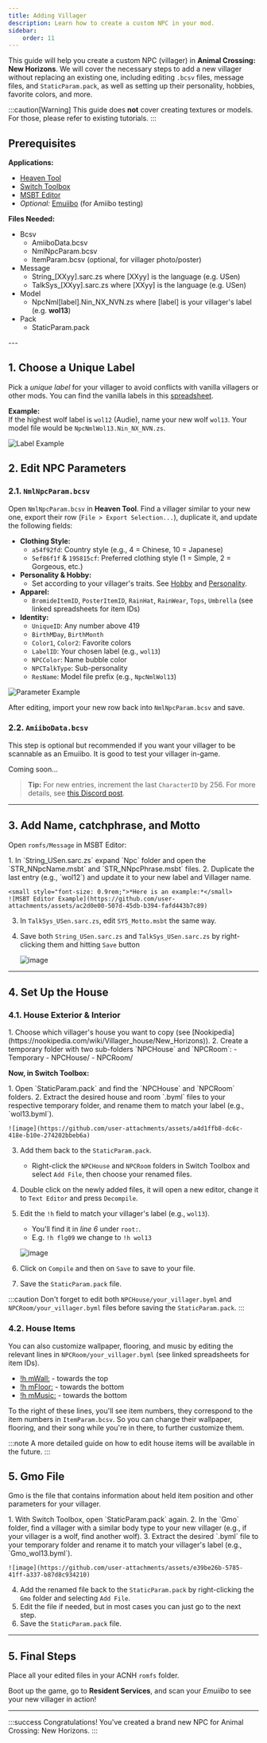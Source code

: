 ```yaml
---
title: Adding Villager
description: Learn how to create a custom NPC in your mod.
sidebar:
    order: 11
---
```



This guide will help you create a custom NPC (villager) in **Animal Crossing: New Horizons**. We will cover the necessary steps to add a new villager without replacing an existing one, including editing `.bcsv` files, message files, and `StaticParam.pack`, as well as setting up their personality, hobbies, favorite colors, and more.

:::caution[Warning]
This guide does **not** cover creating textures or models. For those, please refer to existing tutorials.
:::

## Prerequisites

**Applications:**
- [Heaven Tool](https://gamebanana.com/wips/87003)
- [Switch Toolbox](https://github.com/KillzXGaming/Switch-Toolbox)
- [MSBT Editor](https://gitlab.com/AeonSake/msbt-editor)
- _Optional:_ [Emuiibo](https://github.com/XorTroll/emuiibo) (for Amiibo testing)

**Files Needed:**
<FileTree>
- Bcsv
    - AmiiboData.bcsv
    - NmlNpcParam.bcsv
    - ItemParam.bcsv (optional, for villager photo/poster)
- Message
    - String_[XXyy].sarc.zs where [XXyy] is the language (e.g. USen)
    - TalkSys_[XXyy].sarc.zs where [XXyy] is the language (e.g. USen)
- Model
    - NpcNml[label].Nin_NX_NVN.zs where [label] is your villager's label (e.g. **wol13**)
- Pack
    - StaticParam.pack
</FileTree>
---

## 1. Choose a Unique Label

Pick a *unique label* for your villager to avoid conflicts with vanilla villagers or other mods. You can find the vanilla labels in this [spreadsheet](https://docs.google.com/spreadsheets/d/13d_LAJPlxMa_DubPTuirkIV4DERBMXbrWQsmSh8ReK4/edit?gid=18432501#gid=18432501).

**Example:**  
If the highest wolf label is `wol12` (Audie), name your new wolf `wol13`. Your model file would be `NpcNmlWol13.Nin_NX_NVN.zs`.

![Label Example](https://github.com/user-attachments/assets/482f6e86-a1d3-4b93-ac9b-a7f7f716bd46)

## 2. Edit NPC Parameters

### 2.1. `NmlNpcParam.bcsv`

Open `NmlNpcParam.bcsv` in **Heaven Tool**. Find a villager similar to your new one, export their row (`File > Export Selection...`), duplicate it, and update the following fields:

- **Clothing Style:**  
    - `a54f92fd`: Country style (e.g., 4 = Chinese, 10 = Japanese)
    - `5ef86f1f` & `195815cf`: Preferred clothing style (1 = Simple, 2 = Gorgeous, etc.)
- **Personality & Hobby:**  
    - Set according to your villager's traits. See [Hobby](https://nookipedia.com/wiki/Hobby#In_New_Horizons) and [Personality](https://nookipedia.com/wiki/Villager#Personalities).
- **Apparel:**  
    - `BromideItemID`, `PosterItemID`, `RainHat`, `RainWear`, `Tops`, `Umbrella` (see linked spreadsheets for item IDs)
- **Identity:**  
    - `UniqueID`: Any number above 419
    - `BirthMDay`, `BirthMonth`
    - `Color1`, `Color2`: Favorite colors
    - `LabelID`: Your chosen label (e.g., `wol13`)
    - `NPCColor`: Name bubble color
    - `NPCTalkType`: Sub-personality
    - `ResName`: Model file prefix (e.g., `NpcNmlWol13`)

![Parameter Example](https://github.com/user-attachments/assets/da01f0a6-cb2a-4205-8719-864b67677293)

After editing, import your new row back into `NmlNpcParam.bcsv` and save.

### 2.2. `AmiiboData.bcsv`

This step is optional but recommended if you want your villager to be scannable as an Emuiibo. It is good to test your villager in-game. 

<Tabs>
    <TabItem label="Automatic Method">
        <Amiibo/>
    </TabItem>
    <TabItem label="Manual Method">
        Coming soon...
    </TabItem>
</Tabs>


> **Tip:** For new entries, increment the last `CharacterID` by 256. For more details, see [this Discord post](https://discord.com/channels/1291243062865039431/1291846660225241088/1292141518370373705).

---

## 3. Add Name, catchphrase, and Motto

Open `romfs/Message` in MSBT Editor:

<Steps>
1. In `String_USen.sarc.zs` expand `Npc` folder and open the `STR_NNpcName.msbt` and `STR_NNpcPhrase.msbt` files.
2. Duplicate the last entry (e.g., `wol12`) and update it to your new label and Villager name.

    <small style="font-size: 0.9rem;">*Here is an example:*</small>
    ![MSBT Editor Example](https://github.com/user-attachments/assets/ac2d0e00-507d-45db-b394-fafd443b7c89)
3. In `TalkSys_USen.sarc.zs`, edit `SYS_Motto.msbt` the same way.
4. Save both `String_USen.sarc.zs` and `TalkSys_USen.sarc.zs` by right-clicking them and hitting `Save` button

    ![image](https://github.com/user-attachments/assets/f0dc27d8-8eab-4ad6-ad6d-371198fcb4d0)
</Steps>

---

## 4. Set Up the House

### 4.1. House Exterior & Interior


<Steps>
    1. Choose which villager's house you want to copy (see [Nookipedia](https://nookipedia.com/wiki/Villager_house/New_Horizons)). 
    2. Create a temporary folder with two sub-folders `NPCHouse` and `NPCRoom`:
        <FileTree>
        - Temporary
            - NPCHouse/
            - NPCRoom/
        </FileTree> 
</Steps>

**Now, in Switch Toolbox:**

<Steps>
1. Open `StaticParam.pack` and find the `NPCHouse` and `NPCRoom` folders. 
2. Extract the desired house and room `.byml` files to your respective temporary folder, and rename them to match your label (e.g., `wol13.byml`).

    ![image](https://github.com/user-attachments/assets/a4d1ffb8-dc6c-418e-b10e-274202bbeb6a)
3. Add them back to the `StaticParam.pack`.
    - Right-click the `NPCHouse` and `NPCRoom` folders in Switch Toolbox and select `Add File`, then choose your renamed files.
4. Double click on the newly added files, it will open a new editor, change it to `Text Editor` and press `Decompile`.
4. Edit the `!h` field to match your villager's label (e.g., `wol13`).
    - You'll find it in *line 6* under `root:`.
    - E.g. `!h flg09` we change to `!h wol13`

    ![image](https://github.com/user-attachments/assets/ae3957b1-6932-4b9d-bb33-2acd9d508164)
5. Click on `Compile` and then on `Save` to save to your file.
6. Save the `StaticParam.pack` file.
</Steps>

:::caution
Don't forget to edit both `NPCHouse/your_villager.byml` and `NPCRoom/your_villager.byml` files before saving the `StaticParam.pack`.
:::

### 4.2. House Items
You can also customize wallpaper, flooring, and music by editing the relevant lines in `NPCRoom/your_villager.byml` (see linked spreadsheets for item IDs).

- [!h mWall:](https://docs.google.com/spreadsheets/d/13d_LAJPlxMa_DubPTuirkIV4DERBMXbrWQsmSh8ReK4/edit?gid=1735913386#gid=1735913386) - towards the top
- [!h mFloor:](https://docs.google.com/spreadsheets/d/13d_LAJPlxMa_DubPTuirkIV4DERBMXbrWQsmSh8ReK4/edit?gid=1642607665#gid=1642607665) - towards the bottom
- [!h mMusic:](https://docs.google.com/spreadsheets/d/13d_LAJPlxMa_DubPTuirkIV4DERBMXbrWQsmSh8ReK4/edit?gid=1450768169#gid=1450768169) - towards the bottom

To the right of these lines, you'll see item numbers, they correspond to the item numbers in `ItemParam.bcsv`. So you can change their wallpaper, flooring, and their song while you're in there, to further customize them.

:::note
A more detailed guide on how to edit house items will be available in the future.
:::

## 5. Gmo File
Gmo is the file that contains information about held item position and other parameters for your villager.

<Steps>
1. With Switch Toolbox, open `StaticParam.pack` again.
2. In the `Gmo` folder, find a villager with a similar body type to your new villager (e.g., if your villager is a wolf, find another wolf).
3. Extract the desired `.byml` file to your temporary folder and rename it to match your villager's label (e.g., `Gmo_wol13.byml`).

    ![image](https://github.com/user-attachments/assets/e39be26b-5785-41ff-a337-b87d8c934210)
4. Add the renamed file back to the `StaticParam.pack` by right-clicking the `Gmo` folder and selecting `Add File`. 
5. Edit the file if needed, but in most cases you can just go to the next step.
5. Save the `StaticParam.pack` file.
</Steps>

---

## 5. Final Steps

Place all your edited files in your ACNH `romfs` folder. 

Boot up the game, go to **Resident Services**, and scan your *Emuiibo* to see your new villager in action!

---

:::success
    Congratulations! You've created a brand new NPC for Animal Crossing: New Horizons.
:::